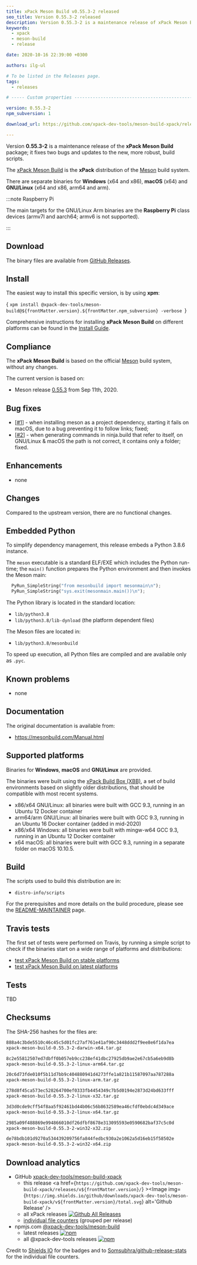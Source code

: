```yaml
---
title: xPack Meson Build v0.55.3-2 released
seo_title: Version 0.55.3-2 released
description: Version 0.55.3-2 is a maintenance release of xPack Meson Build.
keywords:
  - xpack
  - meson-build
  - release

date: 2020-10-16 22:39:00 +0300

authors: ilg-ul

# To be listed in the Releases page.
tags:
  - releases

# ----- Custom properties -----------------------------------------------------

version: 0.55.3-2
npm_subversion: 1

download_url: https://github.com/xpack-dev-tools/meson-build-xpack/releases/tag/v0.55.3-2/

---
```



Version **0.55.3-2** is a maintenance release of the **xPack Meson Build** package; it fixes two bugs and updates to the new, more robust, build scripts.

<!-- truncate -->

<PageMetadata title={frontMatter.seo_title} />

The [xPack Meson Build](https://xpack-dev-tools.github.io/meson-build-xpack/)
is the **xPack** distribution of the
[Meson](https://mesonbuild.com) build system.

There are separate binaries for **Windows** (x64 and x86),
**macOS** (x64) and **GNU/Linux** (x64 and x86, arm64 and arm).

:::note Raspberry Pi

The main targets for the GNU/Linux Arm
binaries are the **Raspberry Pi** class devices (armv7l and aarch64;
armv6 is not supported).

:::

## Download

The binary files are available from <a href={frontMatter.download_url}>GitHub Releases</a>.

## Install

The easiest way to install this specific version, is by using **xpm**:

<CodeBlock language="console"> {
`xpm install @xpack-dev-tools/meson-build@${frontMatter.version}.${frontMatter.npm_subversion} -verbose
`} </CodeBlock>

Comprehensive instructions for installing **xPack Meson Build** on different platforms
can be found in the [Install Guide](/docs/install/).

## Compliance

The **xPack Meson Build** is based on the official
[Meson](https://mesonbuild.com) build system,
without any changes.

The current version is based on:

- Meson release
[0.55.3](https://github.com/mesonbuild/meson/releases/tag/0.55.3)
from Sep 11th, 2020.

## Bug fixes

- [[#1](https://github.com/xpack-dev-tools/meson-build-xpack/issues/1)] - when
  installing meson as a project dependency, starting it fails on macOS, due
  to a bug preventing it to follow links; fixed;
- [[#2](https://github.com/xpack-dev-tools/meson-build-xpack/issues/2)] - when
  generating commands in ninja.build that refer to itself, on GNU/Linux & macOS
  the path is not correct, it contains only a folder; fixed.

## Enhancements

- none

## Changes

Compared to the upstream version, there are no functional changes.

## Embedded Python

To simplify dependency management, this release embeds a Python
3.8.6 instance.

The `meson` executable is a standard ELF/EXE which includes the Python
run-time; the `main()` function prepares the Python environment and then
invokes the Meson main:

```python
  PyRun_SimpleString("from mesonbuild import mesonmain\n");
  PyRun_SimpleString("sys.exit(mesonmain.main())\n");
```

The Python library is located in the standard location:

- `lib/python3.8`
- `lib/python3.8/lib-dynload` (the platform dependent files)

The Meson files are located in:

- `lib/python3.8/mesonbuild`

To speed up execution, all Python files are compiled and are
available only as `.pyc`.

## Known problems

- none

## Documentation

The original documentation is available from:

- https://mesonbuild.com/Manual.html

## Supported platforms

Binaries for **Windows**, **macOS** and **GNU/Linux** are provided.

The binaries were built using the
[xPack Build Box (XBB)](https://github.com/xpack/xpack-build-box), a set
of build environments based on slightly older distributions, that should be
compatible with most recent systems.

- x86/x64 GNU/Linux: all binaries were built with GCC 9.3, running in an
  Ubuntu 12 Docker container
- arm64/arm GNU/Linux: all binaries were built with GCC 9.3, running in an
  Ubuntu 16 Docker container (added in mid-2020)
- x86/x64 Windows: all binaries were built with mingw-w64 GCC 9.3, running in an
  Ubuntu 12 Docker container
- x64 macOS: all binaries were built with GCC 9.3, running in a separate
  folder on macOS 10.10.5.

## Build

The scripts used to build this distribution are in:

- `distro-info/scripts`

For the prerequisites and more details on the build procedure, please see the
[README-MAINTAINER](https://github.com/xpack-dev-tools/meson-build-xpack/blob/xpack/README-MAINTAINER.md) page.

## Travis tests

The first set of tests were performed on Travis, by running
a simple script to check if the binaries start on a wide range of
platforms and distributions:

- [test xPack Meson Build on stable platforms](https://travis-ci.org/github/xpack-dev-tools/meson-build-xpack/builds/736462461)
- [test xPack Meson Build on latest platforms](https://travis-ci.org/github/xpack-dev-tools/meson-build-xpack/builds/736473428)

## Tests

TBD

## Checksums

The SHA-256 hashes for the files are:

```txt
888a4c3bde5510c46c45c5d01fc27af761e41af90c3448ddd2f9ee8e6f1da7ea
xpack-meson-build-0.55.3-2-darwin-x64.tar.gz

8c2e55812507ed7dbff0b057eb9cc238ef41dbc27925db9ae2e67cb5a6eb9d8b
xpack-meson-build-0.55.3-2-linux-arm64.tar.gz

20c6d73fde010f5b11d7bb9c404880941d4273ffe1a821b11587097aa787288a
xpack-meson-build-0.55.3-2-linux-arm.tar.gz

278d8f45ca573ec528264700ef0333fb4454349c7b5d0194e2873d24bd633fff
xpack-meson-build-0.55.3-2-linux-x32.tar.gz

3d3d0cde9cff54f8aa5f92461bd44b06c56b8632589ea46cfdf0ebdc4d349ace
xpack-meson-build-0.55.3-2-linux-x64.tar.gz

2985a09f488869e994866010df26dfbf8678e313095593e0590682baf37c5c0d
xpack-meson-build-0.55.3-2-win32-x32.zip

de78bdb101d9270a534439209756fa844fedbc930a2e1062a5d16eb15f58502e
xpack-meson-build-0.55.3-2-win32-x64.zip
```

## Download analytics

- GitHub [xpack-dev-tools/meson-build-xpack](https://github.com/xpack-dev-tools/meson-build-xpack/)
  - this release <a href={`https://github.com/xpack-dev-tools/meson-build-xpack/releases/v${frontMatter.version}/`} ><Image img={`https://img.shields.io/github/downloads/xpack-dev-tools/meson-build-xpack/v${frontMatter.version}/total.svg`} alt='Github Release' /></a>
  - all xPack releases [![Github All Releases](https://img.shields.io/github/downloads/xpack-dev-tools/meson-build-xpack/total.svg)](https://github.com/xpack-dev-tools/meson-build-xpack/releases/)
  - [individual file counters](https://somsubhra.github.io/github-release-stats/?username=xpack-dev-tools&repository=meson-build-xpack) (grouped per release)
- npmjs.com [@xpack-dev-tools/meson-build](https://www.npmjs.com/package/@xpack-dev-tools/meson-build)
  - latest releases [![npm](https://img.shields.io/npm/dw/@xpack-dev-tools/meson-build.svg)](https://www.npmjs.com/package/@xpack-dev-tools/meson-build/)
  - all @xpack-dev-tools releases [![npm](https://img.shields.io/npm/dt/@xpack-dev-tools/meson-build.svg)](https://www.npmjs.com/package/@xpack-dev-tools/meson-build/)

Credit to [Shields IO](https://shields.io) for the badges and to
[Somsubhra/github-release-stats](https://github.com/Somsubhra/github-release-stats)
for the individual file counters.
